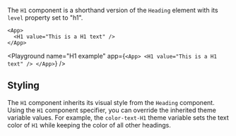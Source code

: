 The `H1` component is a shorthand version of the `Heading` element with its `level` property set to "h1".

```ueml copy
<App>
  <H1 value="This is a H1 text" />
</App>
```

<Playground
  name="H1 example"
  app={`
  <App>
    <H1 value="This is a H1 text" />
  </App>
  `}
/>

## Styling

The `H1` component inherits its visual style from the `Heading` component.
Using the `H1` component specifier, you can override the inherited theme variable values.
For example, the `color-text-H1` theme variable sets the text color of `H1` while keeping the color of all other headings.
